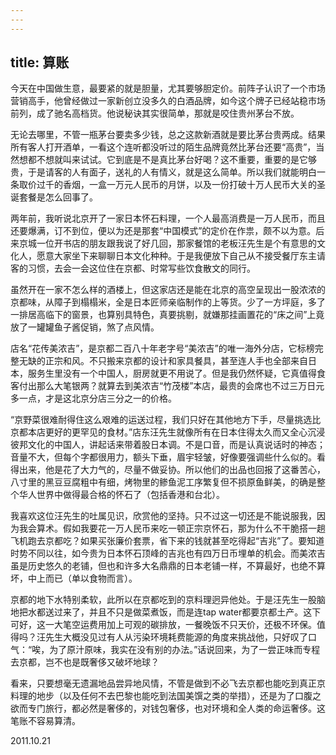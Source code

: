 ```yaml
---
---
---
```

title: 算账
---




今天在中国做生意，最要紧的就是胆量，尤其要够胆定价。前阵子认识了一个市场营销高手，他曾经做过一家新创立没多久的白酒品牌，如今这个牌子已经站稳市场前列，成了驰名高档货。他说秘诀其实很简单，那就是咬住贵州茅台不放。

无论去哪里，不管一瓶茅台要卖多少钱，总之这款新酒就是要比茅台贵两成。结果所有客人打开酒单，一看这个连听都没听过的陌生品牌竟然比茅台还要“高贵”，当然想都不想就叫来试试。它到底是不是真比茅台好喝？这不重要，重要的是它够贵，于是请客的人有面子，送礼的人有情义，就是这么简单。所以我们就能明白一条取价过千的香烟，一盒一万元人民币的月饼，以及一份打破十万人民币大关的圣诞套餐是怎么回事了。

两年前，我听说北京开了一家日本怀石料理，一个人最高消费是一万人民币，而且还要爆满，订不到位，便以为还是那套“中国模式”的定价在作祟，颇不以为意。后来京城一位开书店的朋友跟我说了好几回，那家餐馆的老板汪先生是个有意思的文化人，愿意大家坐下来聊聊日本文化种种。于是我便放下自己从不接受餐厅东主请客的习惯，去会一会这位住在京都、时常写些饮食散文的同行。

虽然开在一家不怎么样的酒楼上，但这家店还是能在北京的高空呈现出一股浓浓的京都味，从障子到榻榻米，全是日本匠师亲临制作的上等货。少了一方坪庭，多了一排居高临下的窗景，也算别具特色，真要挑剔，就嫌那挂画置花的“床之间”上竟放了一罐罐鱼子酱促销，煞了点风情。

店名“花传美浓吉”，是京都二百八十年老字号“美浓吉”的唯一海外分店，它标榜完整无缺的正宗和风。不只搬来京都的设计和家具餐具，甚至连人手也全部来自日本，服务生里没有一个中国人，厨房就更不用说了。但是我仍然怀疑，它真值得食客付出那么大笔银两？就算去到美浓吉“竹茂楼”本店，最贵的会席也不过三万日元多一点，才是这北京分店三分之一的价格。

“京野菜很难耐得住这么艰难的运送过程，我们只好在其他地方下手，尽量挑选比京都本店更好的更罕见的食材。”店东汪先生就像所有在日本住得太久而又全心沉浸彼邦文化的中国人，讲起话来带着股日本调。不是口音，而是认真说话时的神态；音量不大，但每个字都很用力，额头下垂，眉宇轻皱，好像要强调些什么似的。看得出来，他是花了大力气的，尽量不做妥协。所以他们的出品也回报了这番苦心，八寸里的黑豆豆腐粗中有细，烤物里的鲹鱼泥工序繁复但不损原鱼鲜美，的确是整个华人世界中做得最合格的怀石了（包括香港和台北）。

我喜欢这位汪先生的吐属见识，欣赏他的坚持。只不过这一切还是不能说服我，因为我会算术。假如我要花一万人民币来吃一顿正宗京怀石，那为什么不干脆搭一趟飞机跑去京都吃？如果买张廉价套票，省下来的钱就甚至吃得起“吉兆”了。要知道时势不同以往，如今贵为日本怀石顶峰的吉兆也有四万日币埋单的机会。而美浓吉虽是历史悠久的老铺，但也和许多大名鼎鼎的日本老铺一样，不算最好，也绝不算坏，中上而已（单以食物而言）。

京都的地下水特别柔软，此所以在京都吃到的京料理迥异他处。于是汪先生一股脑地把水都送过来了，并且不只是做菜煮饭，而是连tap water都要京都土产。这下可好，这一大笔空运费用加上可观的碳排放，一餐晚饭不只天价，还极不环保。值得吗？汪先生大概没见过有人从污染环境耗费能源的角度来挑战他，只好叹了口气：“唉，为了原汁原味，我实在没有别的办法。”话说回来，为了一尝正味而专程去京都，岂不也是既奢侈又破坏地球？

看来，只要想毫无遗漏地品尝异地风情，不管是做到不必飞去京都也能吃到真正京料理的地步（以及任何不去巴黎也能吃到法国美馔之类的举措），还是为了口腹之欲而专门旅行，都必然是奢侈的，对钱包奢侈，也对环境和全人类的命运奢侈。这笔账不容易算清。





2011.10.21